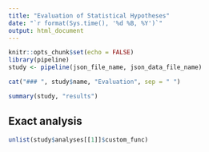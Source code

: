 ```yaml
---
title: "Evaluation of Statistical Hypotheses"
date: "`r format(Sys.time(), '%d %B, %Y')`"
output: html_document
---
```


```r
knitr::opts_chunk$set(echo = FALSE)
library(pipeline)
study <- pipeline(json_file_name, json_data_file_name)
```
```r
cat("### ", study$name, "Evaluation", sep = " ")

```

```r
summary(study, "results")
```

## Exact analysis

```r
unlist(study$analyses[[1]]$custom_func)
```

